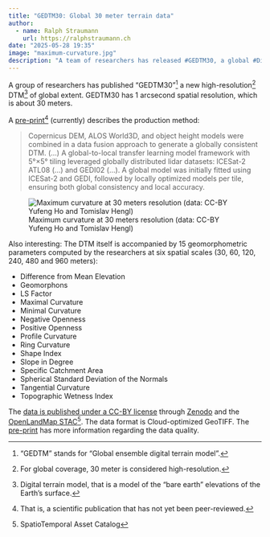 ```yaml
---
title: "GEDTM30: Global 30 meter terrain data"
author:
  - name: Ralph Straumann
    url: https://ralphstraumann.ch
date: "2025-05-28 19:35"
image: "maximum-curvature.jpg"
description: "A team of researchers has released #GEDTM30, a global #DigitalTerrainModel with 30-meter (1 arcsecond) resolution, generated through #MachineLearning fusion of various data sources, and accompanied by 15 geomorphometric parameters computed at multiple spatial scales. Published under a CC-BY license, GEDTM30 offers open, high-resolution global terrain data and is accessible as cloud-optimized #GeoTIFF-s (#COG) via Zenodo and OpenLandMap."
---
```


A group of researchers has published "GEDTM30"^["GEDTM" stands for "Global 
ensemble digital terrain model".] a new high-resolution^[For global coverage, 
30 meter is considered high-resolution.] DTM^[Digital terrain model, 
that is a model of the "bare earth" elevations of the Earth's surface.] of 
global extent. GEDTM30 has 1 arcsecond spatial resolution, which is about 
30 meters. 

A [pre-print](https://doi.org/10.21203/rs.3.rs-6280607/v1)^[That is, a 
scientific publication that has not yet been peer-reviewed.] (currently) 
describes the production method: 

> Copernicus DEM, ALOS World3D, and object height models were combined in a 
> data fusion approach to generate a globally consistent DTM. (...) A 
> global-to-local transfer learning model framework with 5°×5° tiling leveraged 
> globally distributed lidar datasets: ICESat-2 ATL08 (...) and GEDI02 (...). 
> A global model was initially fitted using ICESat-2 and GEDI, followed by 
> locally optimized models per tile, ensuring both global consistency and 
> local accuracy. 

![Maximum curvature at 30 meters resolution (data: CC-BY Yufeng Ho and Tomislav Hengl)](maximum-curvature.jpg "Maximum curvature at 30 meters resolution (data: CC-BY Yufeng Ho and Tomislav Hengl)")

Also interesting: The DTM itself is accompanied by 15 geomorphometric 
parameters computed by the researchers at six spatial scales (30, 60, 120, 240, 
480 and 960 meters):

- Difference from Mean Elevation
- Geomorphons
- LS Factor
- Maximal Curvature
- Minimal Curvature
- Negative Openness
- Positive Openness
- Profile Curvature
- Ring Curvature
- Shape Index
- Slope in Degree
- Specific Catchment Area
- Spherical Standard Deviation of the Normals
- Tangential Curvature
- Topographic Wetness Index

The [data is published under a CC-BY license](https://github.com/openlandmap/GEDTM30) 
through [Zenodo](https://zenodo.org/records/15490367) and the [OpenLandMap STAC^[SpatioTemporal Asset Catalog]](https://stac.openlandmap.org/). The data format is Cloud-optimized 
GeoTIFF. The [pre-print](https://doi.org/10.21203/rs.3.rs-6280607/v1) has more 
information regarding the data quality.